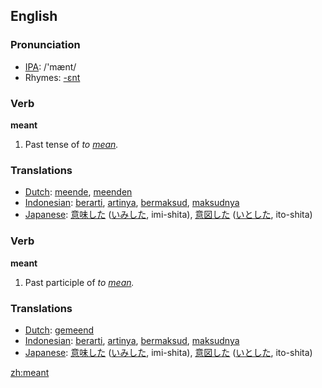 ==English==

{{rank|language|court|British|753|meant|tears|expected|considered}}

=== Pronunciation ===
*[[w:IPA|IPA]]: /'mænt/
*Rhymes: [[Rhymes:English:-ɛnt|-ɛnt]]

=== Verb ===
'''meant'''
# Past tense of ''to [[mean]].''

=== Translations ===
*[[Dutch]]: [[meende]], [[meenden]]
*[[Indonesian]]: [[arti|berarti]], [[arti|artinya]], [[maksud|bermaksud]], [[maksud|maksudnya]]
*[[Japanese]]: [[意味]]した ([[いみ]]した, imi-shita), [[意図]]した ([[いと]]した, ito-shita)

=== Verb ===
'''meant'''
# Past participle of ''to [[mean]].''

=== Translations ===
*[[Dutch]]: [[gemeend]]
*[[Indonesian]]: [[arti|berarti]], [[arti|artinya]], [[maksud|bermaksud]], [[maksud|maksudnya]]
*[[Japanese]]: [[意味]]した ([[いみ]]した, imi-shita), [[意図]]した ([[いと]]した, ito-shita)

[[zh:meant]]